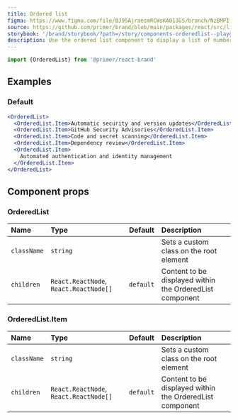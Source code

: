 ```yaml
---
title: Ordered list
figma: https://www.figma.com/file/BJ95AjraesmRCWsKA013GS/branch/NzBMPIfPrFU9I87d3k7KVq/Primer-Brand?node-id=4045%3A17560&t=W8B9ArDngbzJCC2m-0
source: https://github.com/primer/brand/blob/main/packages/react/src/list/OrderedList/OrderedList.tsx
storybook: '/brand/storybook/?path=/story/components-orderedlist--playground'
description: Use the ordered list component to display a list of numbered items.
---
```



```js
import {OrderedList} from '@primer/react-brand'
```

## Examples

### Default

```jsx live
<OrderedList>
  <OrderedList.Item>Automatic security and version updates</OrderedList.Item>
  <OrderedList.Item>GitHub Security Advisories</OrderedList.Item>
  <OrderedList.Item>Code and secret scanning</OrderedList.Item>
  <OrderedList.Item>Dependency review</OrderedList.Item>
  <OrderedList.Item>
    Automated authentication and identity management
  </OrderedList.Item>
</OrderedList>
```

## Component props

### OrderedList

| Name        | Type                                   |  Default  | Description                                              |
| :---------- | :------------------------------------- | :-------: | :------------------------------------------------------- |
| `className` | `string`                               |           | Sets a custom class on the root element                  |
| `children`  | `React.ReactNode`, `React.ReactNode[]` | `default` | Content to be displayed within the OrderedList component |

### OrderedList.Item

| Name        | Type                                   |  Default  | Description                                              |
| :---------- | :------------------------------------- | :-------: | :------------------------------------------------------- |
| `className` | `string`                               |           | Sets a custom class on the root element                  |
| `children`  | `React.ReactNode`, `React.ReactNode[]` | `default` | Content to be displayed within the OrderedList component |
